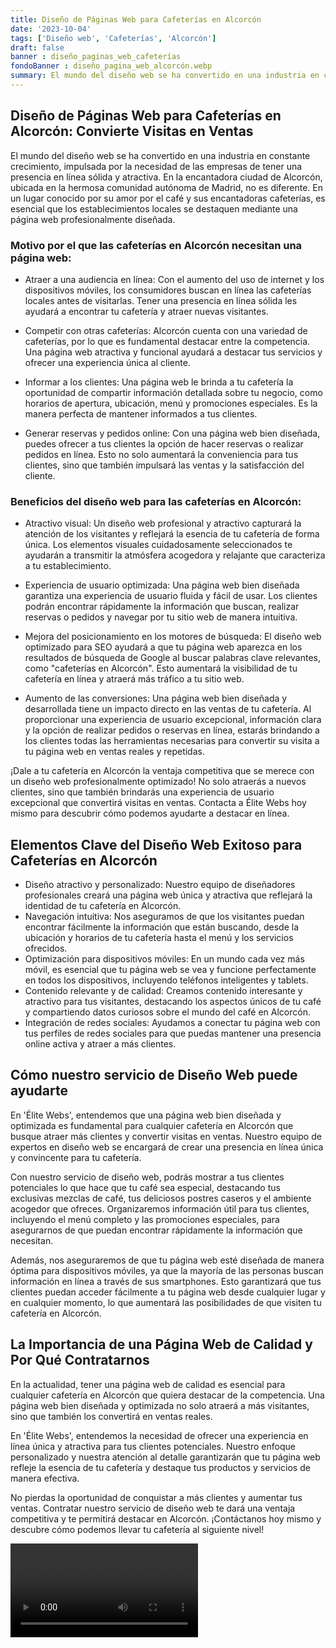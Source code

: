 ```yaml
---
title: Diseño de Páginas Web para Cafeterías en Alcorcón
date: '2023-10-04'
tags: ['Diseño web', 'Cafeterías', 'Alcorcón']
draft: false
banner : diseño_paginas_web_cafeterías
fondoBanner : diseño_pagina_web_alcorcón.webp
summary: El mundo del diseño web se ha convertido en una industria en constante crecimiento, impulsada por la necesidad de las empresas de tener una presencia en línea sólida y atractiva. En la encantadora ciudad de Alcorcón, ubicada en la hermosa comunidad autónoma de Madrid, no es diferente. En un lugar conocido por su amor por el café y sus encantadoras cafeterías, es esencial que los establecimientos locales se destaquen mediante una página web profesionalmente diseñada.
---
```


## Diseño de Páginas Web para Cafeterías en Alcorcón: Convierte Visitas en Ventas

El mundo del diseño web se ha convertido en una industria en constante crecimiento, impulsada por la necesidad de las empresas de tener una presencia en línea sólida y atractiva. En la encantadora ciudad de Alcorcón, ubicada en la hermosa comunidad autónoma de Madrid, no es diferente. En un lugar conocido por su amor por el café y sus encantadoras cafeterías, es esencial que los establecimientos locales se destaquen mediante una página web profesionalmente diseñada.

### Motivo por el que las cafeterías en Alcorcón necesitan una página web:

- Atraer a una audiencia en línea: Con el aumento del uso de internet y los dispositivos móviles, los consumidores buscan en línea las cafeterías locales antes de visitarlas. Tener una presencia en línea sólida les ayudará a encontrar tu cafetería y atraer nuevas visitantes.

- Competir con otras cafeterías: Alcorcón cuenta con una variedad de cafeterías, por lo que es fundamental destacar entre la competencia. Una página web atractiva y funcional ayudará a destacar tus servicios y ofrecer una experiencia única al cliente.

- Informar a los clientes: Una página web le brinda a tu cafetería la oportunidad de compartir información detallada sobre tu negocio, como horarios de apertura, ubicación, menú y promociones especiales. Es la manera perfecta de mantener informados a tus clientes.

- Generar reservas y pedidos online: Con una página web bien diseñada, puedes ofrecer a tus clientes la opción de hacer reservas o realizar pedidos en línea. Esto no solo aumentará la conveniencia para tus clientes, sino que también impulsará las ventas y la satisfacción del cliente.

### Beneficios del diseño web para las cafeterías en Alcorcón:

- Atractivo visual: Un diseño web profesional y atractivo capturará la atención de los visitantes y reflejará la esencia de tu cafetería de forma única. Los elementos visuales cuidadosamente seleccionados te ayudarán a transmitir la atmósfera acogedora y relajante que caracteriza a tu establecimiento.

- Experiencia de usuario optimizada: Una página web bien diseñada garantiza una experiencia de usuario fluida y fácil de usar. Los clientes podrán encontrar rápidamente la información que buscan, realizar reservas o pedidos y navegar por tu sitio web de manera intuitiva.

- Mejora del posicionamiento en los motores de búsqueda: El diseño web optimizado para SEO ayudará a que tu página web aparezca en los resultados de búsqueda de Google al buscar palabras clave relevantes, como "cafeterías en Alcorcón". Esto aumentará la visibilidad de tu cafetería en línea y atraerá más tráfico a tu sitio web.

- Aumento de las conversiones: Una página web bien diseñada y desarrollada tiene un impacto directo en las ventas de tu cafetería. Al proporcionar una experiencia de usuario excepcional, información clara y la opción de realizar pedidos o reservas en línea, estarás brindando a los clientes todas las herramientas necesarias para convertir su visita a tu página web en ventas reales y repetidas.

¡Dale a tu cafetería en Alcorcón la ventaja competitiva que se merece con un diseño web profesionalmente optimizado! No solo atraerás a nuevos clientes, sino que también brindarás una experiencia de usuario excepcional que convertirá visitas en ventas. Contacta a Élite Webs hoy mismo para descubrir cómo podemos ayudarte a destacar en línea.

<GifSeo />

<Cta />

## Elementos Clave del Diseño Web Exitoso para Cafeterías en Alcorcón

- Diseño atractivo y personalizado: Nuestro equipo de diseñadores profesionales creará una página web única y atractiva que reflejará la identidad de tu cafetería en Alcorcón.
- Navegación intuitiva: Nos aseguramos de que los visitantes puedan encontrar fácilmente la información que están buscando, desde la ubicación y horarios de tu cafetería hasta el menú y los servicios ofrecidos.
- Optimización para dispositivos móviles: En un mundo cada vez más móvil, es esencial que tu página web se vea y funcione perfectamente en todos los dispositivos, incluyendo teléfonos inteligentes y tablets.
- Contenido relevante y de calidad: Creamos contenido interesante y atractivo para tus visitantes, destacando los aspectos únicos de tu café y compartiendo datos curiosos sobre el mundo del café en Alcorcón.
- Integración de redes sociales: Ayudamos a conectar tu página web con tus perfiles de redes sociales para que puedas mantener una presencia online activa y atraer a más clientes.

## Cómo nuestro servicio de Diseño Web puede ayudarte

En 'Élite Webs', entendemos que una página web bien diseñada y optimizada es fundamental para cualquier cafetería en Alcorcón que busque atraer más clientes y convertir visitas en ventas. Nuestro equipo de expertos en diseño web se encargará de crear una presencia en línea única y convincente para tu cafetería.

Con nuestro servicio de diseño web, podrás mostrar a tus clientes potenciales lo que hace que tu café sea especial, destacando tus exclusivas mezclas de café, tus deliciosos postres caseros y el ambiente acogedor que ofreces. Organizaremos información útil para tus clientes, incluyendo el menú completo y las promociones especiales, para asegurarnos de que puedan encontrar rápidamente la información que necesitan.

Además, nos aseguraremos de que tu página web esté diseñada de manera óptima para dispositivos móviles, ya que la mayoría de las personas buscan información en línea a través de sus smartphones. Esto garantizará que tus clientes puedan acceder fácilmente a tu página web desde cualquier lugar y en cualquier momento, lo que aumentará las posibilidades de que visiten tu cafetería en Alcorcón.

## La Importancia de una Página Web de Calidad y Por Qué Contratarnos

En la actualidad, tener una página web de calidad es esencial para cualquier cafetería en Alcorcón que quiera destacar de la competencia. Una página web bien diseñada y optimizada no solo atraerá a más visitantes, sino que también los convertirá en ventas reales.

En 'Élite Webs', entendemos la necesidad de ofrecer una experiencia en línea única y atractiva para tus clientes potenciales. Nuestro enfoque personalizado y nuestra atención al detalle garantizarán que tu página web refleje la esencia de tu cafetería y destaque tus productos y servicios de manera efectiva.

No pierdas la oportunidad de conquistar a más clientes y aumentar tus ventas. Contratar nuestro servicio de diseño web te dará una ventaja competitiva y te permitirá destacar en Alcorcón. ¡Contáctanos hoy mismo y descubre cómo podemos llevar tu cafetería al siguiente nivel!

<Video />

<CtaBot job='Cafeterías' city='Alcorcón'/>

<Gmaps query='Alcorcón+españa+maps' />